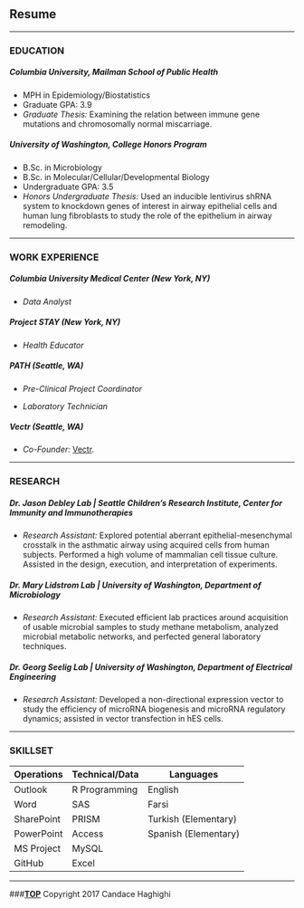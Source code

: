 <br>

## Resume

***

### EDUCATION
##### **Columbia University, Mailman School of Public Health**
+ MPH in Epidemiology/Biostatistics 
+ Graduate GPA: 3.9
+ *Graduate Thesis:* Examining the relation between immune gene mutations and chromosomally normal miscarriage.

##### **University of Washington, College Honors Program**
+ B.Sc. in Microbiology 
+ B.Sc. in Molecular/Cellular/Developmental Biology
+ Undergraduate GPA: 3.5
+ *Honors Undergraduate Thesis:* Used an inducible lentivirus shRNA system to knockdown genes of interest in airway epithelial cells and human lung fibroblasts to study the role of the epithelium in airway remodeling. 	

***

### WORK EXPERIENCE
##### **Columbia University Medical Center (New York, NY)**
+ *Data Analyst* 

##### **Project STAY (New York, NY)**
+ *Health Educator* 

##### **PATH (Seattle, WA)**
+ *Pre-Clinical Project Coordinator* 

+ *Laboratory Technician* 

##### **Vectr (Seattle, WA)**
+ *Co-Founder:* [Vectr](https://vectrapp.com/). 

***

### RESEARCH
##### **Dr. Jason Debley Lab | Seattle Children’s Research Institute, Center for Immunity and Immunotherapies**
+ *Research Assistant:* Explored potential aberrant epithelial-mesenchymal crosstalk in the asthmatic airway using acquired cells from human subjects. Performed a high volume of mammalian cell tissue culture. Assisted in the design, execution, and interpretation of experiments.

##### **Dr. Mary Lidstrom Lab | University of Washington, Department of Microbiology**
+ *Research Assistant:* Executed efficient lab practices around acquisition of usable microbial samples to study methane metabolism, analyzed microbial metabolic networks, and perfected general laboratory techniques.

##### **Dr. Georg Seelig Lab | University of Washington, Department of Electrical Engineering**
+ *Research Assistant:* Developed a non-directional expression vector to study the efficiency of microRNA biogenesis and microRNA regulatory dynamics; assisted in vector transfection in hES cells. 

***

### SKILLSET
Operations | Technical/Data | Languages
------------- | ------------- | -------------
Outlook | R Programming | English
Word | SAS | Farsi
SharePoint | PRISM | Turkish (Elementary)
PowerPoint | Access | Spanish (Elementary)
MS Project | MySQL |
GitHub | Excel | 

***

###**[TOP](#)**
Copyright 2017 Candace Haghighi

<br>
<br>
